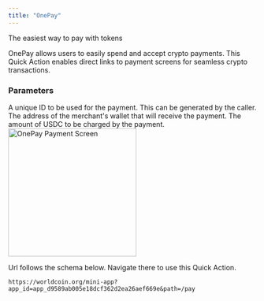 ```yaml
---
title: "OnePay"
---
```


The easiest way to pay with tokens

OnePay allows users to easily spend and accept crypto payments. This Quick Action enables direct links to payment screens for seamless crypto transactions.

<div className="flex justify-between items-start">
  <div className="flex-1">
    <h3>Parameters</h3>
    <ParamField path="paymentId" type="string">
      A unique ID to be used for the payment. This can be generated by the
      caller.
    </ParamField>
    <ParamField path="recipient" type="string">
      The address of the merchant's wallet that will receive the payment.
    </ParamField>
    <ParamField path="amount" type="string">
      The amount of USDC to be charged by the payment.
    </ParamField>
  </div>
  <div className="ml-5">
    <img
      src="/images/docs/mini-apps/quick-actions/onepay-qa.png"
      alt="OnePay Payment Screen"
      className="m-auto block"
      width="260"
      style={{ maxWidth: "260px", height: "auto" }}
    />
  </div>
</div>

Url follows the schema below. Navigate there to use this Quick Action.

```
https://worldcoin.org/mini-app?app_id=app_d9589ab005e18dcf362d2ea26aef669e&path=/pay
```
